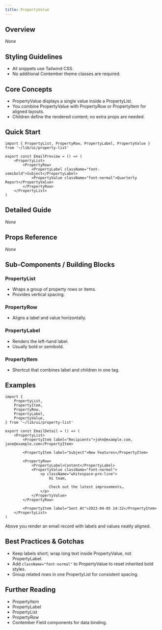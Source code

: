```yaml
---
title: PropertyValue
---
```


<!-- Edited by human: false -->
<!-- Examples count: 2 -->
<!-- Source examples: 0 -->
<!-- Playground examples: 0 -->
<!-- External examples: 2 -->
<!-- Import examples: 2 -->

## Overview
_None_

## Styling Guidelines
* All snippets use Tailwind CSS.  
* No additional Contember theme classes are required.

## Core Concepts
* PropertyValue displays a single value inside a PropertyList.
* You combine PropertyValue with PropertyRow or PropertyItem for aligned layouts.
* Children define the rendered content; no extra props are needed.

## Quick Start
```tsx
import { PropertyList, PropertyRow, PropertyLabel, PropertyValue } from '~/lib/ui/property-list'

export const EmailPreview = () => (
	<PropertyList>
		<PropertyRow>
			<PropertyLabel className="font-semibold">Subject</PropertyLabel>
			<PropertyValue className="font-normal">Quarterly Report</PropertyValue>
		</PropertyRow>
	</PropertyList>
)
```

## Detailed Guide
_None_

## Props Reference
_None_

## Sub-Components / Building Blocks
### PropertyList
* Wraps a group of property rows or items.  
* Provides vertical spacing.

### PropertyRow
* Aligns a label and value horizontally.

### PropertyLabel
* Renders the left-hand label.  
* Usually bold or semibold.

### PropertyItem
* Shortcut that combines label and children in one tag.

## Examples
```tsx
import {
	PropertyList,
	PropertyItem,
	PropertyRow,
	PropertyLabel,
	PropertyValue,
} from '~/lib/ui/property-list'

export const EmailDetail = () => (
	<PropertyList>
		<PropertyItem label="Recipients">john@example.com, jane@example.com</PropertyItem>

		<PropertyItem label="Subject">New Features</PropertyItem>

		<PropertyRow>
			<PropertyLabel>Content</PropertyLabel>
			<PropertyValue className="font-normal">
				<p className="whitespace-pre-line">
					Hi team,

					Check out the latest improvements…
				</p>
			</PropertyValue>
		</PropertyRow>

		<PropertyItem label="Sent At">2023-04-05 14:32</PropertyItem>
	</PropertyList>
)
```
Above you render an email record with labels and values neatly aligned.

## Best Practices & Gotchas
* Keep labels short; wrap long text inside PropertyValue, not PropertyLabel.
* Add `className="font-normal"` to PropertyValue to reset inherited bold styles.
* Group related rows in one PropertyList for consistent spacing.

## Further Reading
* PropertyItem  
* PropertyLabel  
* PropertyList  
* PropertyRow  
* Contember Field components for data binding.

<!-- End of Generated Documentation -->